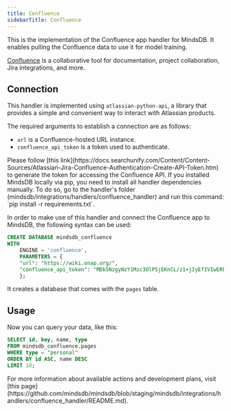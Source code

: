 ```yaml
---
title: Confluence
sidebarTitle: Confluence
---
```


This is the implementation of the Confluence app handler for MindsDB. It enables pulling the Confluence data to use it for model training.

[Confluence](https://www.atlassian.com/software/confluence) is a collaborative tool for documentation, project collaboration, Jira integrations, and more.

## Connection

This handler is implemented using `atlassian-python-api`, a library that provides a simple and convenient way to interact with Atlassian products.

The required arguments to establish a connection are as follows:

* `url` is a Confluence-hosted URL instance.
* `confluence_api_token` is a token used to authenticate.

<Tip>
Please follow [this link](https://docs.searchunify.com/Content/Content-Sources/Atlassian-Jira-Confluence-Authentication-Create-API-Token.htm) to generate the token for accessing the Confluence API.
</Tip>

<Tip>
If you installed MindsDB locally via pip, you need to install all handler dependencies manually. To do so, go to the handler's folder (mindsdb/integrations/handlers/confluence_handler) and run this command: `pip install -r requirements.txt`.
</Tip>

In order to make use of this handler and connect the Confluence app to MindsDB, the following syntax can be used:

```sql
CREATE DATABASE mindsdb_confluence
WITH
    ENGINE = 'confluence',
    PARAMETERS = {
    "url": "https://wiki.onap.org/",
    "confluence_api_token": "MDk5NzgyNzY1Mzc3OlP5jEKnCL/z1+jIyEfIVIwERbJF"  
    };
```

It creates a database that comes with the `pages` table.

## Usage

Now you can query your data, like this:

```sql
SELECT id, key, name, type
FROM mindsdb_confluence.pages
WHERE type = "personal"
ORDER BY id ASC, name DESC
LIMIT 10;
```

<Info>
For more information about available actions and development plans, visit [this page](https://github.com/mindsdb/mindsdb/blob/staging/mindsdb/integrations/handlers/confluence_handler/README.md).
</Info>
